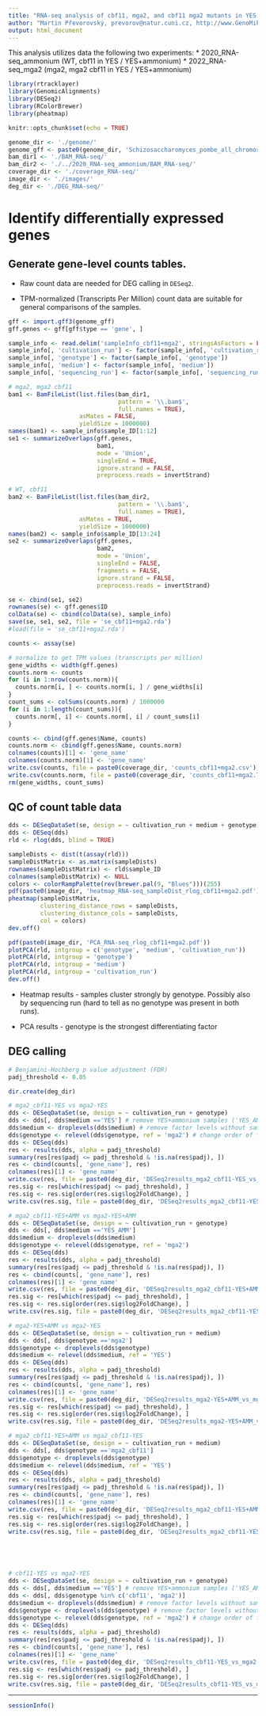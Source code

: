 ```yaml
---
title: "RNA-seq analysis of cbf11, mga2, and cbf11 mga2 mutants in YES and YES+ammonium"
author: "Martin Převorovský, prevorov@natur.cuni.cz, http://www.GenoMik.cz"
output: html_document
---
```


This analysis utilizes data the following two experiments:
* 2020_RNA-seq_ammonium (WT, cbf11 in YES / YES+ammonium)
* 2022_RNA-seq_mga2 (mga2, mga2 cbf11 in YES / YES+ammonium)

```r
library(rtracklayer)
library(GenomicAlignments)
library(DESeq2)
library(RColorBrewer)
library(pheatmap)

knitr::opts_chunk$set(echo = TRUE)

genome_dir <- './genome/'
genome_gff <- paste0(genome_dir, 'Schizosaccharomyces_pombe_all_chromosomes.gff3')
bam_dir1 <- './BAM_RNA-seq/'
bam_dir2 <- './../2020_RNA-seq_ammonium/BAM_RNA-seq/'
coverage_dir <- './coverage_RNA-seq/'
image_dir <- './images/'
deg_dir <- './DEG_RNA-seq/'
```

# Identify differentially expressed genes

## Generate gene-level counts tables.

* Raw count data are needed for DEG calling in `DESeq2`.

* TPM-normalized (Transcripts Per Million) count data are suitable for general comparisons of the samples.

```r
gff <- import.gff3(genome_gff)
gff.genes <- gff[gff$type == 'gene', ]

sample_info <- read.delim('sampleInfo_cbf11+mga2', stringsAsFactors = FALSE, header = TRUE, sep = '\t')
sample_info[, 'cultivation_run'] <- factor(sample_info[, 'cultivation_run'])
sample_info[, 'genotype'] <- factor(sample_info[, 'genotype'])
sample_info[, 'medium'] <- factor(sample_info[, 'medium'])
sample_info[, 'sequencing_run'] <- factor(sample_info[, 'sequencing_run'])

# mga2, mga2 cbf11
bam1 <- BamFileList(list.files(bam_dir1, 
                               pattern = '\\.bam$', 
                               full.names = TRUE),
                    asMates = FALSE,
                    yieldSize = 1000000)
names(bam1) <- sample_info$sample_ID[1:12]
se1 <- summarizeOverlaps(gff.genes,
                         bam1,
                         mode = 'Union',
                         singleEnd = TRUE,
                         ignore.strand = FALSE,
                         preprocess.reads = invertStrand)

# WT, cbf11
bam2 <- BamFileList(list.files(bam_dir2, 
                               pattern = '\\.bam$', 
                               full.names = TRUE),
                    asMates = TRUE,
                    yieldSize = 1000000)
names(bam2) <- sample_info$sample_ID[13:24]
se2 <- summarizeOverlaps(gff.genes,
                         bam2,
                         mode = 'Union',
                         singleEnd = FALSE,
                         fragments = FALSE,
                         ignore.strand = FALSE,
                         preprocess.reads = invertStrand)

se <- cbind(se1, se2)
rownames(se) <- gff.genes$ID
colData(se) <- cbind(colData(se), sample_info)
save(se, se1, se2, file = 'se_cbf11+mga2.rda')
#load(file = 'se_cbf11+mga2.rda')

counts <- assay(se)

# normalize to get TPM values (transcripts per million)
gene_widths <- width(gff.genes)
counts.norm <- counts
for (i in 1:nrow(counts.norm)){
  counts.norm[i, ] <- counts.norm[i, ] / gene_widths[i]
}
count_sums <- colSums(counts.norm) / 1000000
for (i in 1:length(count_sums)){
  counts.norm[, i] <- counts.norm[, i] / count_sums[i]
}

counts <- cbind(gff.genes$Name, counts)
counts.norm <- cbind(gff.genes$Name, counts.norm)
colnames(counts)[1] <- 'gene_name'
colnames(counts.norm)[1] <- 'gene_name'
write.csv(counts, file = paste0(coverage_dir, 'counts_cbf11+mga2.csv'), quote = FALSE)
write.csv(counts.norm, file = paste0(coverage_dir, 'counts_cbf11+mga2.TPM-normalized.csv'), quote = FALSE)
rm(gene_widths, count_sums)
```

## QC of count table data

```r
dds <- DESeqDataSet(se, design = ~ cultivation_run + medium + genotype)
dds <- DESeq(dds)
rld <- rlog(dds, blind = TRUE)

sampleDists <- dist(t(assay(rld)))
sampleDistMatrix <- as.matrix(sampleDists)
rownames(sampleDistMatrix) <- rld$sample_ID
colnames(sampleDistMatrix) <- NULL
colors <- colorRampPalette(rev(brewer.pal(9, "Blues")))(255)
pdf(paste0(image_dir, 'heatmap_RNA-seq_sampleDist_rlog_cbf11+mga2.pdf'))
pheatmap(sampleDistMatrix,
         clustering_distance_rows = sampleDists,
         clustering_distance_cols = sampleDists,
         col = colors)
dev.off()

pdf(paste0(image_dir, 'PCA_RNA-seq_rlog_cbf11+mga2.pdf'))
plotPCA(rld, intgroup = c('genotype', 'medium', 'cultivation_run'))
plotPCA(rld, intgroup = 'genotype')
plotPCA(rld, intgroup = 'medium')
plotPCA(rld, intgroup = 'cultivation_run')
dev.off()
```

* Heatmap results - samples cluster strongly by genotype. Possibly also by sequencing run (hard to tell as no genotype was present in both runs).

* PCA results - genotype is the strongest differentiating factor


## DEG calling

```r
# Benjamini-Hochberg p value adjustment (FDR)
padj_threshold <- 0.05

dir.create(deg_dir)

# mga2_cbf11-YES vs mga2-YES
dds <- DESeqDataSet(se, design = ~ cultivation_run + genotype)
dds <- dds[, dds$medium =='YES'] # remove YES+ammonium samples ('YES_AMM')
dds$medium <- droplevels(dds$medium) # remove factor levels without samples
dds$genotype <- relevel(dds$genotype, ref = 'mga2') # change order of factor levels to get mga2_cbf11/mga2 fold change (= define the reference)
dds <- DESeq(dds)
res <- results(dds, alpha = padj_threshold)
summary(res[res$padj <= padj_threshold & !is.na(res$padj), ])
res <- cbind(counts[, 'gene_name'], res)
colnames(res)[1] <- 'gene_name'
write.csv(res, file = paste0(deg_dir, 'DESeq2results_mga2_cbf11-YES_vs_mga2-YES.csv'), quote = FALSE)
res.sig <- res[which(res$padj <= padj_threshold), ]
res.sig <- res.sig[order(res.sig$log2FoldChange), ]
write.csv(res.sig, file = paste0(deg_dir, 'DESeq2results_mga2_cbf11-YES_vs_mga2-YES.SIG.csv'), quote = FALSE)

# mga2_cbf11-YES+AMM vs mga2-YES+AMM
dds <- DESeqDataSet(se, design = ~ cultivation_run + genotype)
dds <- dds[, dds$medium =='YES_AMM']
dds$medium <- droplevels(dds$medium)
dds$genotype <- relevel(dds$genotype, ref = 'mga2')
dds <- DESeq(dds)
res <- results(dds, alpha = padj_threshold)
summary(res[res$padj <= padj_threshold & !is.na(res$padj), ])
res <- cbind(counts[, 'gene_name'], res)
colnames(res)[1] <- 'gene_name'
write.csv(res, file = paste0(deg_dir, 'DESeq2results_mga2_cbf11-YES+AMM_vs_mga2-YES+AMM.csv'), quote = FALSE)
res.sig <- res[which(res$padj <= padj_threshold), ]
res.sig <- res.sig[order(res.sig$log2FoldChange), ]
write.csv(res.sig, file = paste0(deg_dir, 'DESeq2results_mga2_cbf11-YES+AMM_vs_mga2-YES+AMM.SIG.csv'), quote = FALSE)

# mga2-YES+AMM vs mga2-YES
dds <- DESeqDataSet(se, design = ~ cultivation_run + medium)
dds <- dds[, dds$genotype =='mga2']
dds$genotype <- droplevels(dds$genotype)
dds$medium <- relevel(dds$medium, ref = 'YES')
dds <- DESeq(dds)
res <- results(dds, alpha = padj_threshold)
summary(res[res$padj <= padj_threshold & !is.na(res$padj), ])
res <- cbind(counts[, 'gene_name'], res)
colnames(res)[1] <- 'gene_name'
write.csv(res, file = paste0(deg_dir, 'DESeq2results_mga2-YES+AMM_vs_mga2-YES.csv'), quote = FALSE)
res.sig <- res[which(res$padj <= padj_threshold), ]
res.sig <- res.sig[order(res.sig$log2FoldChange), ]
write.csv(res.sig, file = paste0(deg_dir, 'DESeq2results_mga2-YES+AMM_vs_mga2-YES.SIG.csv'), quote = FALSE)

# mga2_cbf11-YES+AMM vs mga2_cbf11-YES
dds <- DESeqDataSet(se, design = ~ cultivation_run + medium)
dds <- dds[, dds$genotype =='mga2_cbf11']
dds$genotype <- droplevels(dds$genotype)
dds$medium <- relevel(dds$medium, ref = 'YES')
dds <- DESeq(dds)
res <- results(dds, alpha = padj_threshold)
summary(res[res$padj <= padj_threshold & !is.na(res$padj), ])
res <- cbind(counts[, 'gene_name'], res)
colnames(res)[1] <- 'gene_name'
write.csv(res, file = paste0(deg_dir, 'DESeq2results_mga2_cbf11-YES+AMM_vs_mga2_cbf11-YES.csv'), quote = FALSE)
res.sig <- res[which(res$padj <= padj_threshold), ]
res.sig <- res.sig[order(res.sig$log2FoldChange), ]
write.csv(res.sig, file = paste0(deg_dir, 'DESeq2results_mga2_cbf11-YES+AMM_vs_mga2_cbf11-YES.SIG.csv'), quote = FALSE)





# cbf11-YES vs mga2-YES
dds <- DESeqDataSet(se, design = ~ cultivation_run + genotype)
dds <- dds[, dds$medium =='YES'] # remove YES+ammonium samples ('YES_AMM')
dds <- dds[, dds$genotype %in% c('cbf11', 'mga2')]
dds$medium <- droplevels(dds$medium) # remove factor levels without samples
dds$genotype <- droplevels(dds$genotype) # remove factor levels without samples
dds$genotype <- relevel(dds$genotype, ref = 'mga2') # change order of factor levels to get cbf11/mga2 fold change (= define the reference)
dds <- DESeq(dds)
res <- results(dds, alpha = padj_threshold)
summary(res[res$padj <= padj_threshold & !is.na(res$padj), ])
res <- cbind(counts[, 'gene_name'], res)
colnames(res)[1] <- 'gene_name'
write.csv(res, file = paste0(deg_dir, 'DESeq2results_cbf11-YES_vs_mga2-YES.csv'), quote = FALSE)
res.sig <- res[which(res$padj <= padj_threshold), ]
res.sig <- res.sig[order(res.sig$log2FoldChange), ]
write.csv(res.sig, file = paste0(deg_dir, 'DESeq2results_cbf11-YES_vs_mga2-YES.SIG.csv'), quote = FALSE)
```


***

```r
sessionInfo()
```
